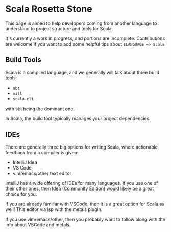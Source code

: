 # Scala Rosetta Stone

This page is aimed to help developers coming from another language to understand
to project structure and tools for Scala.

It's currently a work in progress, and portions are incomplete. Contributions
are welcome if you want to add some helpful tips about `$LANGUAGE => Scala`.


## Build Tools

Scala is a compiled language, and we generally will talk about three build
tools:

- `sbt`
- `mill`
- `scala-cli`

with sbt being the dominant one.

In Scala, the build tool typically manages your project dependencies.

## IDEs

There are generally three big options for writing Scala, where actionable
feedback from a compiler is given:

- IntelliJ Idea
- VS Code
- vim/emacs/other text editor

IntelliJ has a wide offering of IDEs for many languages. If you use one of their
other ones, then Idea (Community Edition) would likely be a great choice for
you.

If you are already familiar with VSCode, then it is a great option for Scala as
well! This editor via lsp with the metals plugin.

If you use vim/emacs/other, then you probably want to follow along with the info
about VSCode and metals.
